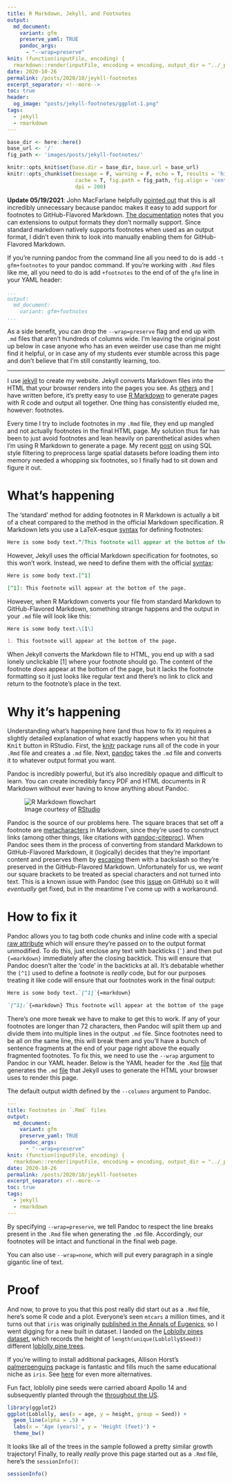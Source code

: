 ```yaml
---
title: R Markdown, Jekyll, and Footnotes
output:
  md_document:
    variant: gfm
    preserve_yaml: TRUE
    pandoc_args: 
      - "--wrap=preserve"
knit: (function(inputFile, encoding) {
  rmarkdown::render(inputFile, encoding = encoding, output_dir = "../_posts") })
date: 2020-10-26
permalink: /posts/2020/10/jeykll-footnotes
excerpt_separator: <!--more-->
toc: true
header: 
  og_image: "posts/jekyll-footnotes/ggplot-1.png"
tags:
  - jekyll
  - rmarkdown
---
```


```r
base_dir <- here::here()
base_url <- '/'
fig_path <- 'images/posts/jekyll-footnotes/'

knitr::opts_knit$set(base.dir = base_dir, base.url = base_url)
knitr::opts_chunk$set(message = F, warning = F, echo = T, results = 'hide',
                      cache = T, fig.path = fig_path, fig.align = 'center',
                      dpi = 200)
```


**Update 05/19/2021**: John MacFarlane helpfully
[pointed out](https://github.com/jgm/pandoc/issues/6259#issuecomment-841861647)
that this is all incredibly unnecessary because pandoc makes it easy to add
support for footnotes to GitHub-Flavored Markdown.
[The documentation](https://pandoc.org/MANUAL.html#extensions) notes that you
can extensions to output formats they don't normally support. Since standard
markdown natively supports footnotes when used as an output format, I didn't
even think to look into manually enabling them for GitHub-Flavored Markdown.

<!--more-->

If you're running pandoc from the command line all you need to do is add
`-t gfm+footnotes` to your pandoc command. If you're working with `.Rmd` files
like me, all you need to do is add `+footnotes` to the end of of the `gfm` line
in your YAML header:

```yaml
...
output:
  md_document:
    variant: gfm+footnotes
...
```

As a side benefit, you can drop the `--wrap=preserve` flag and end up with `.md`
files that aren't hundreds of columns wide. I'm leaving the original post up
below in case anyone who has an even weirder use case than me might find it
helpful, or in case any of my students ever stumble across this page and don't
believe that I'm still constantly learning, too.

----

I use [jekyll](https://jekyllrb.com/) to create my website. Jekyll converts
Markdown files into the HTML that your browser renders into the pages you see.
As [others](http://svmiller.com/blog/2019/08/two-helpful-rmarkdown-jekyll-tips/)
and [I](/posts/2020/09/jekyll-html) have written before, it's pretty easy to use
[R Markdown](https://rmarkdown.rstudio.com/) to generate pages with R code and
output all together. One thing has consistently eluded me, however: footnotes.

Every time I try to include footnotes in my `.Rmd` file, they end up mangled and
not actually footnotes in the final HTML page. My solution thus far has been to
just avoid footnotes and lean heavily on parenthetical asides when I'm using R
Markdown to generate a page. My recent [post](/posts/2020/09/spatial-sql) on
using SQL style filtering to preprocess large spatial datasets before loading
them into memory needed a whopping six footnotes, so I finally had to sit down
and figure it out.

# What's happening

The 'standard' method for adding footnotes in R Markdown is actually a bit of a
cheat compared to the method in the official Markdown specification. R Markdown
lets you use a LaTeX-esque [syntax](https://bookdown.org/yihui/rmarkdown/markdown-syntax.html)
for defining footnotes:

```md
Here is some body text.^[This footnote will appear at the bottom of the page.]
```

However, Jekyll uses the official Markdown specification for footnotes, so this
won't work. Instead, we need to define them with the official
[syntax](https://www.markdownguide.org/extended-syntax/#footnotes):

```md
Here is some body text.[^1]

[^1]: This footnote will appear at the bottom of the page.
```

However, when R Markdown converts your file from standard Markdown to GitHub-Flavored Markdown, something strange happens and the output in your `.md` file
will look like this:

```md
Here is some body text.\[1\]

1. This footnote will appear at the bottom of the page.
```

When Jekyll converts the Markdown file to HTML, you end up with a sad lonely
unclickable [1] where your footnote should go. The content of the footnote
*does* appear at the bottom of the page, but it lacks the footnote formatting so
it just looks like regular text and there's no link to click and return to the
footnote's place in the text.

# Why it's happening

Understanding what's happening here (and thus how to fix it) requires a slightly
detailed explanation of what exactly happens when you hit that <kbd>Knit</kbd>
button in RStudio. First, the [knitr](https://yihui.org/knitr/) package runs all
of the code in your `.Rmd` file and creates a `.md` file. Next,
[pandoc](https://pandoc.org/) takes the `.md` file and converts it to whatever
output format you want.`[^1]`{=markdown} 

`[^1]:`{=markdown} Pandoc is incredibly powerful, but it's also incredibly opaque and difficult to learn. You can create incredibly fancy PDF and HTML documents in R Markdown without ever having to know anything about Pandoc.


<figure>
  <img src="{{site.url}}/images/posts/jekyll-footnotes/rmarkdownflow.png" alt="R Markdown flowchart"/>
  <figcaption>Image courtesy of <a href="https://rmarkdown.rstudio.com/lesson-2.html">RStudio</a></figcaption>
</figure>

Pandoc is the source of our problems here. The square braces that set off a
footnote are [metacharacters](https://en.wikipedia.org/wiki/Metacharacter) in
Markdown, since they're used to construct links (among other things, like
citations with [pandoc-citeproc](https://github.com/jgm/pandoc-citeproc)).
When Pandoc sees them in the process of converting from standard Markdown to
GitHub-Flavored Markdown, it (logically) decides that they're important content
and preserves them by  [escaping](https://en.wikipedia.org/wiki/Escape_character)
them with a backslash so they're preserved in the GitHub-Flavored Markdown.
Unfortunately for us, we *want* our square brackets to be treated as special
characters and not turned into text. This is a known issue with Pandoc (see this
[issue](https://github.com/jgm/pandoc/issues/6259) on GitHub) so it will
*eventually* get fixed, but in the meantime I've come up with a workaround.

# How to fix it

Pandoc allows you to tag both code chunks and inline code with a special 
[raw attribute](https://pandoc.org/MANUAL.html#generic-raw-attribute) which will
ensure they're passed on to the output format unmodified. To do this, just
enclose any text with backticks (`` ` ``) and then put `{=markdown}` immediately
after the closing backtick. This will ensure that Pandoc doesn't alter the
'code' in the backticks at all. It's debatable whether the ``[^1]`` used to
define a footnote is *really* code, but for our purposes treating it like code
will ensure that our footnotes work in the final output:

```md
Here is some body text.`[^1]`{=markdown}

`[^1]:`{=markdown} This footnote will appear at the bottom of the page.
```

There's one more tweak we have to make to get this to work. If any of your
footnotes are longer than 72 characters,`[^2]`{=markdown} then Pandoc will split
them up and divide them into multiple lines in the output `.md` file. Since
footnotes need to be all on the same line, this will break them and you'll have
a bunch of sentence fragments at the end of your page right above the equally
fragmented footnotes. To fix this, we need to use the `--wrap` argument to
Pandoc in our YAML header. Below is the YAML header for the `.Rmd`
[file](https://github.com/jayrobwilliams/jayrobwilliams.github.io/blob/master/_source/2020-10-26-jekyll-footnotes.Rmd)
that
generates the `.md`
[file](https://github.com/jayrobwilliams/jayrobwilliams.github.io/blob/master/_posts/2020-10-26-jekyll-footnotes.md)
that Jekyll uses to generate the HTML your browser
uses to render this page.

`[^2]:`{=markdown} The default output width defined by the `--columns` argument to Pandoc.

```yaml
---
title: Footnotes in `.Rmd` files
output:
  md_document:
    variant: gfm
    preserve_yaml: TRUE
    pandoc_args: 
      - "--wrap=preserve"
knit: (function(inputFile, encoding) {
  rmarkdown::render(inputFile, encoding = encoding, output_dir = "../_posts") })
date: 2020-10-26
permalink: /posts/2020/10/jeykll-footnotes
excerpt_separator: <!--more-->
toc: true
tags:
  - jekyll
  - rmarkdown
---
```

By specifying `--wrap=preserve`, we tell Pandoc to respect the line breaks
present in the `.Rmd` file when generating the `.md` file.`[^3]`{=markdown}
Accordingly, our footnotes will be intact and functional in the final web page.

`[^3]: `{=markdown} You can also use `--wrap=none`, which will put every paragraph in a single gigantic line of text.

# Proof

And now, to prove to you that this post really did start out as a `.Rmd` file,
here's some R code and a plot. Everyone's seen `mtcars` a million times, and it
turns out that `iris` was originally
[published in the Annals of Eugenics](https://en.wikipedia.org/wiki/Iris_flower_data_set),
so I went digging for a new built in dataset.`[^4]`{=markdown} I landed on the
[Loblolly pines dataset](https://stat.ethz.ch/R-manual/R-patched/library/datasets/html/Loblolly.html),
which records the height of `length(unique(Loblolly$Seed))` different
[loblolly pine trees](https://en.wikipedia.org/wiki/Pinus_taeda).`[^5]`{=markdown}

`[^4]:`{=markdown} If you're willing to install additional packages, Allison Horst's [palmerpenguins](https://github.com/allisonhorst/palmerpenguins) package is fantastic and fills much the same educational niche as `iris`. See [here](https://www.meganstodel.com/posts/no-to-iris/) for even more alternatives.

`[^5]:`{=markdown} Fun fact, loblolly pine seeds were carried aboard Apollo 14 and subsequently planted through the [throughout the US](https://en.wikipedia.org/wiki/Moon_tree).

```r
library(ggplot2)
ggplot(Loblolly, aes(x = age, y = height, group = Seed)) +
  geom_line(alpha = .5) +
  labs(x = 'Age (years)', y = 'Height (feet)') +
  theme_bw()
```

It looks like all of the trees in the sample followed a pretty similar growth
trajectory! Finally, to really *really* prove this page started out as a `.Rmd`
file, here's the `sessionInfo()`:

```r
sessionInfo()
```
